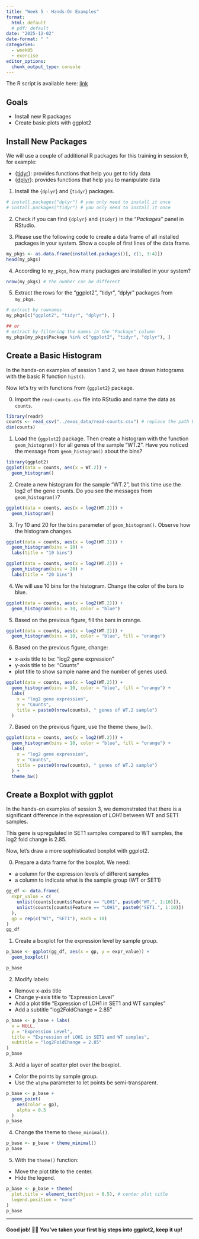 ```yaml
---
title: "Week 5 - Hands-On Examples"
format: 
  html: default
  # pdf: default
date: "2025-12-02"
date-format: " "
categories: 
  - week05
  - exercise
editor_options: 
  chunk_output_type: console
---
```


The R script is available here:
[link](https://raw.githubusercontent.com/InforBio/ioc-r-2026/refs/heads/main/ioc_r/week05/r_w05_exos.R){target='_blank'}

## Goals

- Install new R packages
- Create basic plots with ggplot2

## Install New Packages

We will use a couple of additional R packages for this training
in session 9, for example:

- {[tidyr](https://tidyr.tidyverse.org){target='_blank'}}: provides functions that help you get to tidy data
- {[dplyr](https://dplyr.tidyverse.org){target='_blank'}}: provides functions that help you to manipulate data 


1. Install the {`dplyr`} and {`tidyr`} packages.

```r
# install.packages("dplyr") # you only need to install it once
# install.packages("tidyr") # you only need to install it once
```

2. Check if you can find `{dplyr}` and `{tidyr}` in the "*Packages*" panel in RStudio.

3. Please use the following code to create a data frame of all installed packages in your system.
Show a couple of first lines of the data frame.

```r
my_pkgs <- as.data.frame(installed.packages()[, c(1, 3:4)])
head(my_pkgs)
```

4. According to `my_pkgs`, how many packages are installed in your system?

```r
nrow(my_pkgs) # the number can be different
```

5. Extract the rows for the "ggplot2", "tidyr", "dplyr" packages from `my_pkgs`.

```r
# extract by rownames
my_pkgs[c("ggplot2", "tidyr", "dplyr"), ]

## or
# extract by filtering the names in the "Package" column
my_pkgs[my_pkgs$Package %in% c("ggplot2", "tidyr", "dplyr"), ]
```


## Create a Basic Histogram

In the hands-on examples of session 1 and 2, we have drawn histograms with the basic R function `hist()`.

Now let's try with functions from {`ggplot2`} package.

0. Import the `read-counts.csv` file into RStudio and name the data as `counts`.

```r
library(readr)
counts <- read_csv("../exos_data/read-counts.csv") # replace the path by the yours
dim(counts)
```


1. Load the {`ggplot2`} package.
Then create a histogram with the function `geom_histogram()` 
for all genes of the sample "WT.2".
Have you noticed the message from `geom_histogram()` about the bins? 

```r
library(ggplot2)
ggplot(data = counts, aes(x = WT.2)) +
  geom_histogram()
```

2. Create a new histogram for the sample "WT.2",
but this time use the log2 of the gene counts.
Do you see the messages from `geom_histogram()`? 

```r
ggplot(data = counts, aes(x = log2(WT.2))) +
  geom_histogram()
```

3. Try 10 and 20 for the `bins` parameter of `geom_histogram()`.
Observe how the histogram changes.

```r
ggplot(data = counts, aes(x = log2(WT.2))) +
  geom_histogram(bins = 10) +
  labs(title = "10 bins")

ggplot(data = counts, aes(x = log2(WT.2))) +
  geom_histogram(bins = 20) +
  labs(title = "20 bins")
```

4. We will use 10 bins for the histogram.
Change the color of the bars to blue.

```r
ggplot(data = counts, aes(x = log2(WT.2))) +
  geom_histogram(bins = 10, color = "blue")
```

5. Based on the previous figure, fill the bars in orange.

```r
ggplot(data = counts, aes(x = log2(WT.2))) +
  geom_histogram(bins = 10, color = "blue", fill = "orange")
```

6. Based on the previous figure, change:

- x-axis title to be: "log2 gene expression"
- y-axis title to be: "Counts"
- plot title to show sample name and the number of genes used.

```r
ggplot(data = counts, aes(x = log2(WT.2))) +
  geom_histogram(bins = 10, color = "blue", fill = "orange") +
  labs(
    x = "log2 gene expression",
    y = "Counts",
    title = paste0(nrow(counts), " genes of WT.2 sample")
  )
```

7. Based on the previous figure, use the theme `theme_bw()`.

```r
ggplot(data = counts, aes(x = log2(WT.2))) +
  geom_histogram(bins = 10, color = "blue", fill = "orange") +
  labs(
    x = "log2 gene expression",
    y = "Counts",
    title = paste0(nrow(counts), " genes of WT.2 sample")
  ) +
  theme_bw()
```


## Create a Boxplot with ggplot

In the hands-on examples of session 3,
we demonstrated that there is a significant difference in
the expression of *LOH1* between WT and SET1 samples.

This gene is upregulated in SET1 samples compared to WT samples,
the log2 fold change is 2.85.

Now, let's draw a more sophisticated boxplot with ggplot2.

0. Prepare a data frame for the boxplot. We need:

- a column for the expression levels of different samples
- a column to indicate what is the sample group (WT or SET1)

```r
gg_df <- data.frame(
  expr_value = c(
    unlist(counts[counts$Feature == "LOH1", paste0("WT.", 1:10)]),
    unlist(counts[counts$Feature == "LOH1", paste0("SET1.", 1:10)])
  ),
  gp = rep(c("WT", "SET1"), each = 10)
)
gg_df
```

1. Create a boxplot for the expression level by sample group.

```r
p_base <- ggplot(gg_df, aes(x = gp, y = expr_value)) +
  geom_boxplot()

p_base
```

2. Modify labels:

- Remove x-axis title
- Change y-axis title to "Expression Level"
- Add a plot title "Expression of LOH1 in SET1 and WT samples"
- Add a subtitle "log2FoldChange = 2.85"

```r
p_base <- p_base + labs(
  x = NULL,
  y = "Expression Level",
  title = "Expression of LOH1 in SET1 and WT samples",
  subtitle = "log2FoldChange = 2.85"
)
p_base
```

3. Add a layer of scatter plot over the boxplot.

- Color the points by sample group.
- Use the `alpha` parameter to let points be semi-transparent.

```r
p_base <- p_base +
  geom_point(
    aes(color = gp),
    alpha = 0.5
  )
p_base
```

4. Change the theme to `theme_minimal()`. 

```r
p_base <- p_base + theme_minimal()
p_base
```

5. With the `theme()` function:

- Move the plot title to the center.
- Hide the legend.

```r
p_base <- p_base + theme(
  plot.title = element_text(hjust = 0.5), # center plot title
  legend.position = "none"
)
p_base
```


---

#### Good job! 👏👏 You've taken your first big steps into ggplot2, keep it up! 


